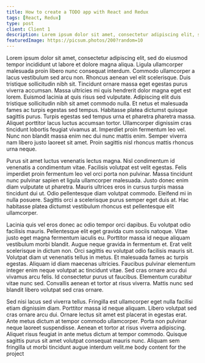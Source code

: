 ```yaml
---
title: How to create a TODO app with React and Redux
tags: [React, Redux]
type: post
client: Client 1
description: Lorem ipsum dolor sit amet, consectetur adipiscing elit, sed do eiusmod tempor incididunt ut labore et dolore magna aliqua.
featuredImage: https://picsum.photos/200?random=10
---
```


Lorem ipsum dolor sit amet, consectetur adipiscing elit, sed do eiusmod tempor incididunt ut labore et dolore magna aliqua. Ligula ullamcorper malesuada proin libero nunc consequat interdum. Commodo ullamcorper a lacus vestibulum sed arcu non. Rhoncus aenean vel elit scelerisque. Duis tristique sollicitudin nibh sit. Tincidunt ornare massa eget egestas purus viverra accumsan. Massa ultricies mi quis hendrerit dolor magna eget est lorem. Euismod lacinia at quis risus sed vulputate. Adipiscing elit duis tristique sollicitudin nibh sit amet commodo nulla. Et netus et malesuada fames ac turpis egestas sed tempus. Habitasse platea dictumst quisque sagittis purus. Turpis egestas sed tempus urna et pharetra pharetra massa. Aliquet porttitor lacus luctus accumsan tortor. Ullamcorper dignissim cras tincidunt lobortis feugiat vivamus at. Imperdiet proin fermentum leo vel. Nunc non blandit massa enim nec dui nunc mattis enim. Semper viverra nam libero justo laoreet sit amet. Proin sagittis nisl rhoncus mattis rhoncus urna neque.

Purus sit amet luctus venenatis lectus magna. Nisl condimentum id venenatis a condimentum vitae. Facilisis volutpat est velit egestas. Felis imperdiet proin fermentum leo vel orci porta non pulvinar. Massa tincidunt nunc pulvinar sapien et ligula ullamcorper malesuada. Justo donec enim diam vulputate ut pharetra. Mauris ultrices eros in cursus turpis massa tincidunt dui ut. Odio pellentesque diam volutpat commodo. Eleifend mi in nulla posuere. Sagittis orci a scelerisque purus semper eget duis at. Hac habitasse platea dictumst vestibulum rhoncus est pellentesque elit ullamcorper.

Lacinia quis vel eros donec ac odio tempor orci dapibus. Eu volutpat odio facilisis mauris. Pellentesque elit eget gravida cum sociis natoque. Vitae justo eget magna fermentum iaculis eu. Porttitor massa id neque aliquam vestibulum morbi blandit. Augue neque gravida in fermentum et. Erat velit scelerisque in dictum non. Orci sagittis eu volutpat odio facilisis mauris sit. Volutpat diam ut venenatis tellus in metus. Et malesuada fames ac turpis egestas. Aliquam id diam maecenas ultricies. Faucibus pulvinar elementum integer enim neque volutpat ac tincidunt vitae. Sed cras ornare arcu dui vivamus arcu felis. Id consectetur purus ut faucibus. Elementum curabitur vitae nunc sed. Convallis aenean et tortor at risus viverra. Mattis nunc sed blandit libero volutpat sed cras ornare.

Sed nisi lacus sed viverra tellus. Fringilla est ullamcorper eget nulla facilisi etiam dignissim diam. Porttitor massa id neque aliquam. Libero volutpat sed cras ornare arcu dui. Ornare lectus sit amet est placerat in egestas erat. Ante metus dictum at tempor commodo ullamcorper. Porta non pulvinar neque laoreet suspendisse. Aenean et tortor at risus viverra adipiscing. Aliquet risus feugiat in ante metus dictum at tempor commodo. Quisque sagittis purus sit amet volutpat consequat mauris nunc. Aliquam sem fringilla ut morbi tincidunt augue interdum velit.me body content for the project
